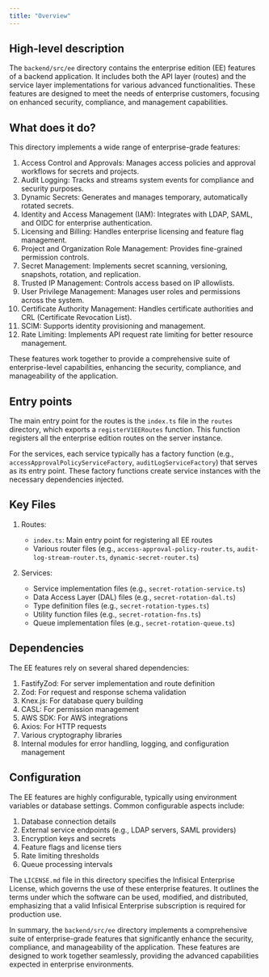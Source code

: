 ```yaml
---
title: "Overview"
---
```


## High-level description
The `backend/src/ee` directory contains the enterprise edition (EE) features of a backend application. It includes both the API layer (routes) and the service layer implementations for various advanced functionalities. These features are designed to meet the needs of enterprise customers, focusing on enhanced security, compliance, and management capabilities.

## What does it do?
This directory implements a wide range of enterprise-grade features:

1. Access Control and Approvals: Manages access policies and approval workflows for secrets and projects.
2. Audit Logging: Tracks and streams system events for compliance and security purposes.
3. Dynamic Secrets: Generates and manages temporary, automatically rotated secrets.
4. Identity and Access Management (IAM): Integrates with LDAP, SAML, and OIDC for enterprise authentication.
5. Licensing and Billing: Handles enterprise licensing and feature flag management.
6. Project and Organization Role Management: Provides fine-grained permission controls.
7. Secret Management: Implements secret scanning, versioning, snapshots, rotation, and replication.
8. Trusted IP Management: Controls access based on IP allowlists.
9. User Privilege Management: Manages user roles and permissions across the system.
10. Certificate Authority Management: Handles certificate authorities and CRL (Certificate Revocation List).
11. SCIM: Supports identity provisioning and management.
12. Rate Limiting: Implements API request rate limiting for better resource management.

These features work together to provide a comprehensive suite of enterprise-level capabilities, enhancing the security, compliance, and manageability of the application.

## Entry points
The main entry point for the routes is the `index.ts` file in the `routes` directory, which exports a `registerV1EERoutes` function. This function registers all the enterprise edition routes on the server instance.

For the services, each service typically has a factory function (e.g., `accessApprovalPolicyServiceFactory`, `auditLogServiceFactory`) that serves as its entry point. These factory functions create service instances with the necessary dependencies injected.

## Key Files
1. Routes:
   - `index.ts`: Main entry point for registering all EE routes
   - Various router files (e.g., `access-approval-policy-router.ts`, `audit-log-stream-router.ts`, `dynamic-secret-router.ts`)

2. Services:
   - Service implementation files (e.g., `secret-rotation-service.ts`)
   - Data Access Layer (DAL) files (e.g., `secret-rotation-dal.ts`)
   - Type definition files (e.g., `secret-rotation-types.ts`)
   - Utility function files (e.g., `secret-rotation-fns.ts`)
   - Queue implementation files (e.g., `secret-rotation-queue.ts`)

## Dependencies
The EE features rely on several shared dependencies:

1. FastifyZod: For server implementation and route definition
2. Zod: For request and response schema validation
3. Knex.js: For database query building
4. CASL: For permission management
5. AWS SDK: For AWS integrations
6. Axios: For HTTP requests
7. Various cryptography libraries
8. Internal modules for error handling, logging, and configuration management

## Configuration
The EE features are highly configurable, typically using environment variables or database settings. Common configurable aspects include:

1. Database connection details
2. External service endpoints (e.g., LDAP servers, SAML providers)
3. Encryption keys and secrets
4. Feature flags and license tiers
5. Rate limiting thresholds
6. Queue processing intervals

The `LICENSE.md` file in this directory specifies the Infisical Enterprise License, which governs the use of these enterprise features. It outlines the terms under which the software can be used, modified, and distributed, emphasizing that a valid Infisical Enterprise subscription is required for production use.

In summary, the `backend/src/ee` directory implements a comprehensive suite of enterprise-grade features that significantly enhance the security, compliance, and manageability of the application. These features are designed to work together seamlessly, providing the advanced capabilities expected in enterprise environments.